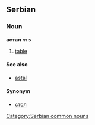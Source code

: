 ==Serbian==
===Noun===
'''астал''' ''m s''
#[[table]]
====See also====
*[[astal]]
====Synonym====
*[[стол]]
[[Category:Serbian common nouns]]